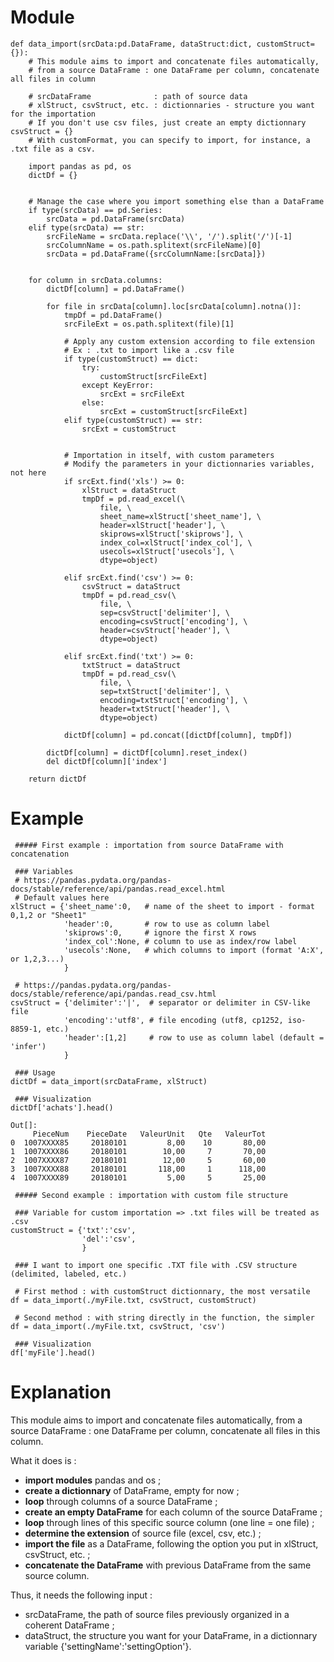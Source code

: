 = Module =
<source lang="python3">
def data_import(srcData:pd.DataFrame, dataStruct:dict, customStruct={}):
    # This module aims to import and concatenate files automatically,
    # from a source DataFrame : one DataFrame per column, concatenate all files in column
    
    # srcDataFrame              : path of source data
    # xlStruct, csvStruct, etc. : dictionnaries - structure you want for the importation
    # If you don't use csv files, just create an empty dictionnary csvStruct = {}
    # With customFormat, you can specify to import, for instance, a .txt file as a csv.
        
    import pandas as pd, os
    dictDf = {}
    
    
    # Manage the case where you import something else than a DataFrame
    if type(srcData) == pd.Series:
        srcData = pd.DataFrame(srcData)
    elif type(srcData) == str:
        srcFileName = srcData.replace('\\', '/').split('/')[-1]
        srcColumnName = os.path.splitext(srcFileName)[0]
        srcData = pd.DataFrame({srcColumnName:[srcData]})
    
    
    for column in srcData.columns:
        dictDf[column] = pd.DataFrame()
    
        for file in srcData[column].loc[srcData[column].notna()]:
            tmpDf = pd.DataFrame()
            srcFileExt = os.path.splitext(file)[1]
            
            # Apply any custom extension according to file extension
            # Ex : .txt to import like a .csv file
            if type(customStruct) == dict:
                try:
                    customStruct[srcFileExt]
                except KeyError:
                    srcExt = srcFileExt
                else:
                    srcExt = customStruct[srcFileExt]
            elif type(customStruct) == str:
                srcExt = customStruct
            
            
            # Importation in itself, with custom parameters
            # Modify the parameters in your dictionnaries variables, not here
            if srcExt.find('xls') >= 0:
                xlStruct = dataStruct
                tmpDf = pd.read_excel(\
                    file, \
                    sheet_name=xlStruct['sheet_name'], \
                    header=xlStruct['header'], \
                    skiprows=xlStruct['skiprows'], \
                    index_col=xlStruct['index_col'], \
                    usecols=xlStruct['usecols'], \
                    dtype=object)    
            
            elif srcExt.find('csv') >= 0:
                csvStruct = dataStruct
                tmpDf = pd.read_csv(\
                    file, \
                    sep=csvStruct['delimiter'], \
                    encoding=csvStruct['encoding'], \
                    header=csvStruct['header'], \
                    dtype=object)       

            elif srcExt.find('txt') >= 0:
                txtStruct = dataStruct
                tmpDf = pd.read_csv(\
                    file, \
                    sep=txtStruct['delimiter'], \
                    encoding=txtStruct['encoding'], \
                    header=txtStruct['header'], \
                    dtype=object)    

            dictDf[column] = pd.concat([dictDf[column], tmpDf])
        
        dictDf[column] = dictDf[column].reset_index()
        del dictDf[column]['index']
        
    return dictDf
</source>

= Example =

<source lang="python3">
 ##### First example : importation from source DataFrame with concatenation

 ### Variables
 # https://pandas.pydata.org/pandas-docs/stable/reference/api/pandas.read_excel.html
 # Default values here
xlStruct = {'sheet_name':0,   # name of the sheet to import - format 0,1,2 or "Sheet1"
            'header':0,       # row to use as column label
            'skiprows':0,     # ignore the first X rows
            'index_col':None, # column to use as index/row label
            'usecols':None,   # which columns to import (format 'A:X', or 1,2,3...)
            }

 # https://pandas.pydata.org/pandas-docs/stable/reference/api/pandas.read_csv.html
csvStruct = {'delimiter':'|',  # separator or delimiter in CSV-like file
            'encoding':'utf8', # file encoding (utf8, cp1252, iso-8859-1, etc.)
            'header':[1,2]     # row to use as column label (default = 'infer')
            }

 ### Usage
dictDf = data_import(srcDataFrame, xlStruct)

 ### Visualization
dictDf['achats'].head()
</source>

<source>
Out[]:
     PieceNum    PieceDate   ValeurUnit   Qte   ValeurTot
0  1007XXXX85     20180101         8,00    10       80,00
1  1007XXXX86     20180101        10,00     7       70,00
2  1007XXXX87     20180101        12,00     5       60,00
3  1007XXXX88     20180101       118,00     1      118,00
4  1007XXXX89     20180101         5,00     5       25,00
</source>

<source lang="python3">
 ##### Second example : importation with custom file structure

 ### Variable for custom importation => .txt files will be treated as .csv
customStruct = {'txt':'csv',
                'del':'csv',
                }

 ### I want to import one specific .TXT file with .CSV structure (delimited, labeled, etc.)
 
 # First method : with customStruct dictionnary, the most versatile
df = data_import(./myFile.txt, csvStruct, customStruct)

 # Second method : with string directly in the function, the simpler
df = data_import(./myFile.txt, csvStruct, 'csv')

 ### Visualization
df['myFile'].head()
</source>

= Explanation =

This module aims to import and concatenate files automatically, from a source DataFrame : one DataFrame per column, concatenate all files in this column.

What it does is :
* '''import modules''' pandas and os ;
* '''create a dictionnary''' of DataFrame, empty for now ;
* '''loop''' through columns of a source DataFrame ;
* '''create an empty DataFrame''' for each column of the source DataFrame ;
* '''loop''' through lines of this specific source column (one line = one file) ;
* '''determine the extension''' of source file (excel, csv, etc.) ;
* '''import the file''' as a DataFrame, following the option you put in xlStruct, csvStruct, etc. ;
* '''concatenate the DataFrame''' with previous DataFrame from the same source column.


Thus, it needs the following input :
* srcDataFrame, the path of source files previously organized in a coherent DataFrame ;
* dataStruct, the structure you want for your DataFrame, in a dictionnary variable {'settingName':'settingOption'}.
